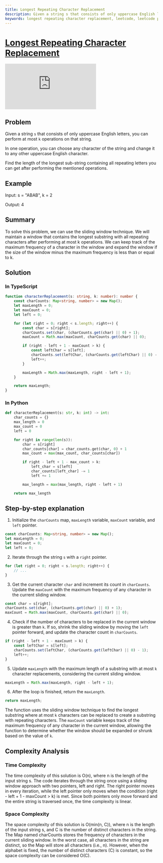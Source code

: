 ```yaml
---
title: Longest Repeating Character Replacement
description: Given a string s that consists of only uppercase English letters, you can perform at most k operations on that string. In one operation, you can choose any character of the string and change it to any other uppercase English character. Find the length of the longest sub-string containing all repeating letters you can get after performing the mentioned operations.
keywords: longest repeating character replacement, leetcode, leetcode problem, leetcode problem solution, leetcode problem solution in typescript, leetcode problem solution in python
---
```



# [Longest Repeating Character Replacement](https://leetcode.com/problems/longest-repeating-character-replacement/) <DifficultyChip difficulty="medium" />

<div className="iframe-container">
	<iframe className="responsive-iframe" src="https://www.youtube.com/embed/gqXU1UyA8pk"
					title="YouTube video player" frameBorder="0"
					allow="accelerometer; autoplay; clipboard-write; encrypted-media; gyroscope; picture-in-picture"
					allowFullScreen></iframe>
</div>

## Problem

Given a string `s` that consists of only uppercase English letters, you can perform at most `k` operations on that string.

In one operation, you can choose any character of the string and change it to any other uppercase English character.

Find the length of the longest sub-string containing all repeating letters you can get after performing the mentioned operations.

## Example

Input: s = "ABAB", k = 2

Output: 4

## Summary

To solve this problem, we can use the sliding window technique. We will maintain a window that contains the longest substring with all repeating characters after performing at most k operations. We can keep track of the maximum frequency of a character in the window and expand the window if the size of the window minus the maximum frequency is less than or equal to k.

## Solution

### In TypeScript

```typescript
function characterReplacement(s: string, k: number): number {
	const charCounts: Map<string, number> = new Map();
	let maxLength = 0;
	let maxCount = 0;
	let left = 0;

	for (let right = 0; right < s.length; right++) {
		const char = s[right];
		charCounts.set(char, (charCounts.get(char) || 0) + 1);
		maxCount = Math.max(maxCount, charCounts.get(char) || 0);

		if (right - left + 1 - maxCount > k) {
			const leftChar = s[left];
			charCounts.set(leftChar, (charCounts.get(leftChar) || 0) - 1);
			left++;
		}

		maxLength = Math.max(maxLength, right - left + 1);
	}

	return maxLength;
}
```

### In Python

```python
def characterReplacement(s: str, k: int) -> int:
	char_counts = {}
	max_length = 0
	max_count = 0
	left = 0

	for right in range(len(s)):
		char = s[right]
		char_counts[char] = char_counts.get(char, 0) + 1
		max_count = max(max_count, char_counts[char])

		if right - left + 1 - max_count > k:
			left_char = s[left]
			char_counts[left_char] -= 1
			left += 1

		max_length = max(max_length, right - left + 1)

	return max_length
```

## Step-by-step explanation

1. Initialize the `charCounts` map, `maxLength` variable, `maxCount` variable, and `left` pointer.

```typescript
const charCounts: Map<string, number> = new Map();
let maxLength = 0;
let maxCount = 0;
let left = 0;
```

2. Iterate through the string `s` with a `right` pointer.

```typescript
for (let right = 0; right < s.length; right++) {
	// ...
}
```

3. Get the current character `char` and increment its count in `charCounts`. Update the `maxCount` with the maximum frequency of any character in the current sliding window.

```typescript
const char = s[right];
charCounts.set(char, (charCounts.get(char) || 0) + 1);
maxCount = Math.max(maxCount, charCounts.get(char) || 0);
```

4. Check if the number of characters to be replaced in the current window is greater than `k`. If so, shrink the sliding window by moving the `left` pointer forward, and update the character count in `charCounts`.

```typescript
if (right - left + 1 - maxCount > k) {
	const leftChar = s[left];
	charCounts.set(leftChar, (charCounts.get(leftChar) || 0) - 1);
	left++;
}
```

5. Update `maxLength` with the maximum length of a substring with at most `k` character replacements, considering the current sliding window.

```typescript
maxLength = Math.max(maxLength, right - left + 1);
```

6. After the loop is finished, return the `maxLength`.

```typescript
return maxLength;
```

The function uses the sliding window technique to find the longest substring where at most `k` characters can be replaced to create a substring with repeating characters. The `maxCount` variable keeps track of the maximum frequency of any character in the current window, allowing the function to determine whether the window should be expanded or shrunk based on the value of `k`.

## Complexity Analysis

### Time Complexity

The time complexity of this solution is O(n), where n is the length of the input string s. The code iterates through the string once using a sliding window approach with two pointers, left and right. The right pointer moves in every iteration, while the left pointer only moves when the condition (right - left + 1 - maxCount > k) is met. Since both pointers only move forward and the entire string is traversed once, the time complexity is linear.

### Space Complexity

The space complexity of this solution is O(min(n, C)), where n is the length of the input string s, and C is the number of distinct characters in the string. The Map named charCounts stores the frequency of characters in the current sliding window. In the worst case, all characters in the string are distinct, so the Map will store all characters (i.e., n). However, when the alphabet is fixed, the number of distinct characters (C) is constant, so the space complexity can be considered O(C).
